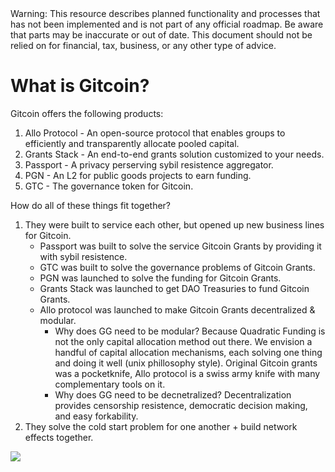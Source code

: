 
<Callout type="warning">
  Warning: This resource describes planned functionality and processes that has
  not been implemented and is not part of any official roadmap. Be aware that parts may be inaccurate or out of
  date.  This document should not be relied on for financial, tax, business, or any other type of advice.
</Callout>

# What is Gitcoin?

Gitcoin offers the following products:
1. Allo Protocol -  An open-source protocol that enables groups to efficiently and transparently allocate pooled capital.
2. Grants Stack - An end-to-end grants solution customized to your needs.
3. Passport - A privacy perserving sybil resistence aggregator.
4. PGN - An L2 for public goods projects to earn funding.
5. GTC - The governance token for Gitcoin.

How do all of these things fit together?  
1. They were built to service each other, but opened up new business lines for Gitcoin.
    - Passport was built to solve the service Gitcoin Grants by providing it with sybil resistence.
    - GTC was built to solve the governance problems of Gitcoin Grants.
    - PGN was launched to solve the funding for Gitcoin Grants.
    - Grants Stack was launched to get DAO Treasuries to fund Gitcoin Grants.
    - Allo protocol was launched to make Gitcoin Grants decentralized & modular.
        - Why does GG need to be modular?  Because Quadratic Funding is not the only capital allocation method out there.  We envision a handful of capital allocation mechanisms, each solving one thing and doing it well (unix phillosophy style).  Original Gitcoin grants was a pocketknife, Allo protocol is a swiss army knife with many complementary tools on it.
        - Why does GG need to be decnetralized?  Decentralization provides censorship resistence, democratic decision making, and easy forkability.
2. They solve the cold start problem for one another + build network effects together.

![](./img/nfx.gif)


